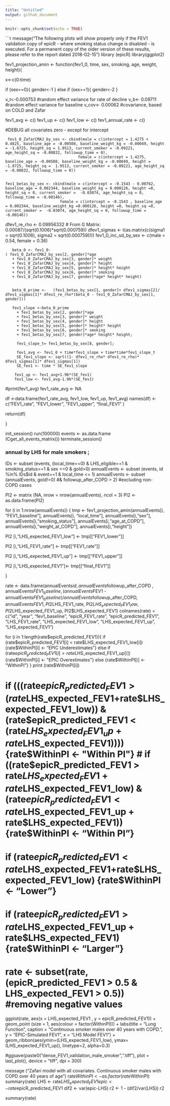```yaml
---
title: "Untitled"
output: github_document
---
```


```r
knitr::opts_chunk$set(echo = TRUE)
```
```r
message("The following plots will show properly only if the FEV1 validation copy of epicR - where smoking status change is disabled - is executed. For a permanent copy of the older version of these results, please refer to the report dated 2018-02-15")
library (epicR)
library(ggplot2)


fev1_projection_amin <- function(fev1_0, time, sex, smoking, age, weight, height){
  
  
  x<-c(0:time)
  
  if (sex==0){
    gender<-1
  } else if (sex==1){
    gender<-2
  }
  
  v_t<-0.000753  #random effect variance for rate of decline
  v_b<- 0.09711 #random effect variance for baseline
  v_cov<- 0.00062 #covariance, based on COLD and Zafar
  
  fev1_avg <- c()
  fev1_up <- c()
  fev1_low <- c()
  fev1_annual_rate <- c()
  
#DEBUG all covariates zero - except for intercept

     fev1_0_ZafarCMAJ_by_sex <- cbind(male = c(intercept = 1.4275 + 0.4825, baseline_age = -0.00508, baseline_weight_kg = -0.00049, height = -1.8725, height_sq = 1.9513, current_smoker = -0.09221, age_height_sq = -0.00832, followup_time = 0),
                                    female = c(intercept = 1.4275,  baseline_age = -0.00508, baseline_weight_kg = -0.00049, height = -1.8725, height_sq =  1.9513, current_smoker = -0.09221, age_height_sq = -0.00832, followup_time = 0))
     
     
    fev1_betas_by_sex <- cbind(male = c(intercept = -0.1543 - 0.00762, baseline_age = 0.002344, baseline_weight_kg = 0.000126, height =0, height_sq = 0, current_smoker =  -0.03074, age_height_sq = 0, followup_time = -0.00146),
                            female = c(intercept = -0.1543 , baseline_age = 0.002344, baseline_weight_kg =0.000126, height =0, height_sq =0, current_smoker =  -0.03074, age_height_sq = 0, followup_time = -0.00146))




   dfev1_re_rho <- 0.09956332 # From G Matrix: 0.00087/(sqrt(0.1006)*sqrt(0.000759))
   dfev1_sigmas <- t(as.matrix(c(sigma1 = sqrt(0.1006), sigma2 = sqrt(0.000759))))
   fev1_0_inc_sd_by_sex <- c(male = 0.54, female = 0.36)
     

  
       beta_0 <- fev1_0-
    ( fev1_0_ZafarCMAJ_by_sex[2, gender]*age
       + fev1_0_ZafarCMAJ_by_sex[3, gender]* weight
       + fev1_0_ZafarCMAJ_by_sex[4, gender]* height
       + fev1_0_ZafarCMAJ_by_sex[5, gender]* height* height
       + fev1_0_ZafarCMAJ_by_sex[6, gender]* smoking
       + fev1_0_ZafarCMAJ_by_sex[7, gender]*age* height* height)


       beta_0_prime <-   (fev1_betas_by_sex[1, gender]+ dfev1_sigmas[2]/ dfev1_sigmas[1]* dfev1_re_rho*(beta_0 - fev1_0_ZafarCMAJ_by_sex[1, gender]))

       fev1_slope <-beta_0_prime
         + fev1_betas_by_sex[2, gender]*age
         + fev1_betas_by_sex[3, gender]* weight
         + fev1_betas_by_sex[4, gender]* height
         + fev1_betas_by_sex[5, gender]* height* height
         + fev1_betas_by_sex[6, gender]* smoking
         + fev1_betas_by_sex[7, gender]*age* height* height;

         fev1_slope_t= fev1_betas_by_sex[8, gender];
    
         fev1_avg <- fev1_0 + time*fev1_slope + time*time*fev1_slope_t
         SE_fev1_slope <- sqrt((1- dfev1_re_rho* dfev1_re_rho)* dfev1_sigmas[1]* dfev1_sigmas[1])
         SE_fev1 <- time * SE_fev1_slope
         
        fev1_up <- fev1_avg+1.96*(SE_fev1)
        fev1_low <- fev1_avg-1.96*(SE_fev1)
   
   #print(fev1_avg)
   fev1_rate_avg <- NA


  df <-data.frame(fev1_rate_avg, fev1_low, fev1_up,  fev1_avg)
  names(df) <- c("FEV1_rate", "FEV1_lower", "FEV1_upper", "final_FEV1" )
  
  return(df)
  
}

init_session()
run(100000)
events <- as.data.frame (Cget_all_events_matrix())
terminate_session()


### annual by LHS for male smokers ;

IDs <- subset (events, (local_time==0) & LHS_eligible==1 & smoking_status==1 & sex ==0 & gold>0)
annualEvents <- subset (events, id %in% IDs$id & event==1 & local_time <= 1)
annualEvents <- subset (annualEvents, gold!=0) #& followup_after_COPD > 2) #excluding non-COPD cases

PI2 <- matrix (NA, nrow = nrow(annualEvents), ncol = 3)
PI2 <- as.data.frame(PI2)

for (i in 1:nrow(annualEvents)) {
  tmp <- fev1_projection_amin(annualEvents[i, "FEV1_baseline"], annualEvents[i, "local_time"], annualEvents[i,"sex"], annualEvents[i,"smoking_status"], annualEvents[i,"age_at_COPD"], annualEvents[i,"weight_at_COPD"], annualEvents[i,"height"])
  
  PI2 [i,"LHS_expected_FEV1_low"] <- tmp[["FEV1_lower"]]
  
  PI2 [i,"LHS_FEV1_rate"] <- tmp[["FEV1_rate"]]
  
  PI2 [i,"LHS_expected_FEV1_up"] <- tmp[["FEV1_upper"]]
  
  PI2 [i,"LHS_expected_FEV1"]<- tmp[["final_FEV1"]]
  
}

rate <- data.frame(annualEvents$id, annualEvents$followup_after_COPD , annualEvents$FEV1_baseline,(annualEvents$FEV1 - annualEvents$FEV1_baseline)/ annualEvents$followup_after_COPD, annualEvents$FEV1,  PI2$LHS_FEV1_rate, PI2$LHS_expected_FEV1_low, PI2$LHS_expected_FEV1_up, PI2$LHS_expected_FEV1)
colnames(rate) = c("id", "year", "fev1_baseline", "epicR_FEV1_rate", "epicR_predicted_FEV1", "LHS_FEV1_rate", "LHS_expected_FEV1_low", "LHS_expected_FEV1_up", "LHS_expected_FEV1")

for (i in 1:length(rate$epicR_predicted_FEV1)){
  if (rate$epicR_predicted_FEV1[i] < rate$LHS_expected_FEV1_low[i]) {rate$WithinPI[i] <- "EPIC Underestimates"}
  else if (rate$epicR_predicted_FEV1[i] > rate$LHS_expected_FEV1_up[i]) {rate$WithinPI[i] <- "EPIC Overestimates"}
  else {rate$WithinPI[i] <- "WithinPI"}
}
print (rate$WithinPI[i])

# if (((rate$epicR_predicted_FEV1 > (rate$LHS_expected_FEV1+rate$LHS_expected_FEV1_low)) & (rate$epicR_predicted_FEV1 < (rate$LHS_expected_FEV1_up + rate$LHS_expected_FEV1)))) {rate$WithinPI <- "Within PI"}
# if ((rate$epicR_predicted_FEV1 > rate$LHS_expected_FEV1+rate$LHS_expected_FEV1_low) & (rate$epicR_predicted_FEV1 < rate$LHS_expected_FEV1_up + rate$LHS_expected_FEV1)) {rate$WithinPI <- "Within PI"}
# if (rate$epicR_predicted_FEV1 < rate$LHS_expected_FEV1+rate$LHS_expected_FEV1_low) {rate$WithinPI <- "Lower"}
# if (rate$epicR_predicted_FEV1 > rate$LHS_expected_FEV1_up + rate$LHS_expected_FEV1) {rate$WithinPI <- "Larger"}

# rate <- subset(rate, (epicR_predicted_FEV1 > 0.5 & LHS_expected_FEV1 > 0.5)) #removing negative values

ggplot(rate, aes(x = LHS_expected_FEV1   , y = epicR_predicted_FEV1)) +
  geom_point (size = 1, aes(colour = factor(WithinPI))) + labs(title = "Lung Function", caption = "Continuous smoker males over 40 years with COPD.", y = "EPIC-Simulated FEV1", x = "LHS Model FEV1") + geom_ribbon(aes(ymin=(LHS_expected_FEV1_low), ymax= (LHS_expected_FEV1_up)), linetype=2, alpha=0.3) 

#ggsave(paste0("dense_FEV1_validation_male_smoker",".tiff"), plot = last_plot(), device = "tiff", dpi = 300)

message ("Zafari model with all covariates. Continuous smoker males with COPD over 40 years of age")
rate$WithinPI <- as.factor(rate$WithinPI)
summary(rate)
LHS <- rate$LHS_expected_FEV1
epic <- rate$epicR_predicted_FEV1
dif2 <- var(epic-LHS)
r2 <- 1 - (dif2/var(LHS))
r2

summary(rate)

